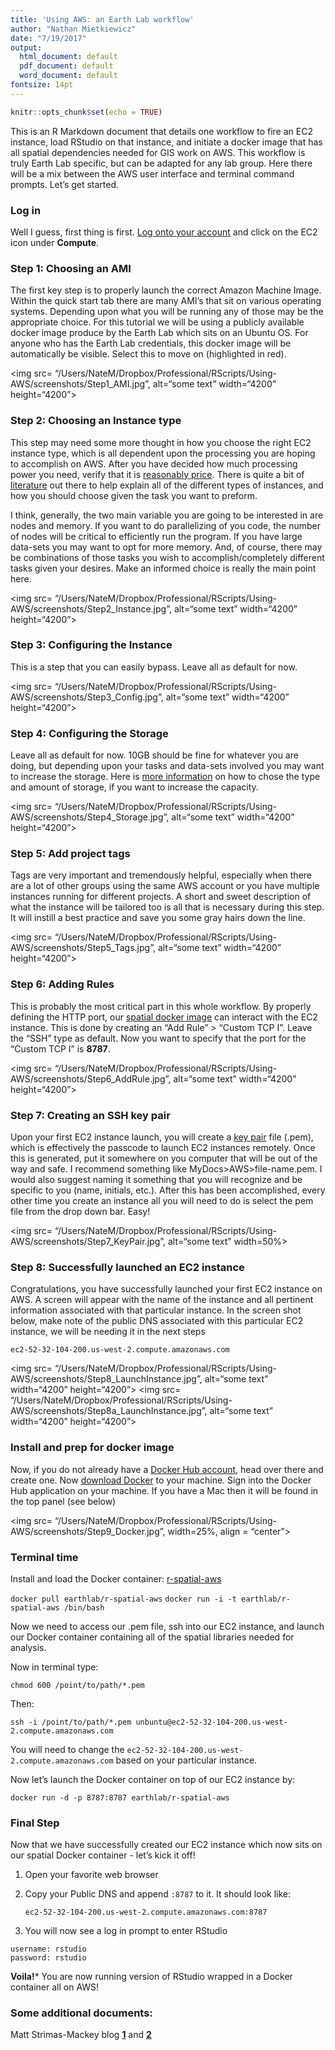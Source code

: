 ```yaml
---
title: 'Using AWS: an Earth Lab workflow'
author: "Nathan Mietkiewicz"
date: "7/19/2017"
output:
  html_document: default
  pdf_document: default
  word_document: default
fontsize: 14pt
---
```


```r
knitr::opts_chunk$set(echo = TRUE)
```

This is an R Markdown document that details one workflow to fire an EC2 instance, load RStudio on that instance, and initiate a docker image that has all spatial dependencies needed for GIS work on AWS.  This workflow is truly Earth Lab specific, but can be adapted for any lab group.  Here there will be a mix between the AWS user interface and terminal command prompts.  Let's get started.

### Log in

  Well I guess, first thing is first.  [Log onto your account](https://732215511434.signin.aws.amazon.com/console) and click on the EC2 icon under **Compute**. 


### Step 1: Choosing an AMI

  The first key step is to properly launch the correct Amazon Machine Image.  Within the quick start tab there are many AMI's that sit on various operating systems.  Depending upon what you will be running any of those may be the appropriate choice.  For this tutorial we will be using a publicly available docker image produce by the Earth Lab which sits on an Ubuntu OS.  For anyone who has the Earth Lab credentials, this docker image will be automatically be visible.  Select this to move on (highlighted in red).

<img src= "/Users/NateM/Dropbox/Professional/RScripts/Using-AWS/screenshots/Step1_AMI.jpg", alt="some text"  width="4200" height="4200">


### Step 2: Choosing an Instance type

  This step may need some more thought in how you choose the right EC2 instance type, which is all dependent upon the processing you are hoping to accomplish on AWS.  After you have decided how much processing power you need, verify that it is [reasonably price](https://aws.amazon.com/ec2/pricing/on-demand/). There is quite a bit of [literature](https://aws.amazon.com/blogs/aws/choosing-the-right-ec2-instance-type-for-your-application/) out there to help explain all of the different types of instances, and how you should choose given the task you want to preform.  

  I think, generally, the two main variable you are going to be interested in are nodes and memory.  If you want to do parallelizing of you code, the number of nodes will be critical to efficiently run the program.  If you have large data-sets you may want to opt for more memory.  And, of course, there may be combinations of those tasks you wish to accomplish/completely different tasks given your desires.  Make an informed choice is really the main point here.

<img src= "/Users/NateM/Dropbox/Professional/RScripts/Using-AWS/screenshots/Step2_Instance.jpg", alt="some text"  width="4200" height="4200">


### Step 3: Configuring the Instance

  This is a step that you can easily bypass.  Leave all as default for now.
  
  <img src= "/Users/NateM/Dropbox/Professional/RScripts/Using-AWS/screenshots/Step3_Config.jpg", alt="some text"  width="4200" height="4200">


### Step 4: Configuring the Storage

  Leave all as default for now.  10GB should be fine for whatever you are doing, but depending upon your tasks and data-sets involved you may want to increase the storage.  Here is [more information](http://docs.aws.amazon.com/AWSEC2/latest/WindowsGuide/add-instance-store-volumes.html) on how to chose the type and amount of storage, if you want to increase the capacity. 
  
  <img src= "/Users/NateM/Dropbox/Professional/RScripts/Using-AWS/screenshots/Step4_Storage.jpg", alt="some text"  width="4200" height="4200">


### Step 5: Add project tags

  Tags are very important and tremendously helpful, especially when there are a lot of other groups using the same AWS account or you have multiple instances running for different projects.  A short and sweet description of what the instance will be tailored too is all that is necessary during this step.  It will instill a best practice and save you some gray hairs down the line.
  
  <img src= "/Users/NateM/Dropbox/Professional/RScripts/Using-AWS/screenshots/Step5_Tags.jpg", alt="some text"  width="4200" height="4200">
  
### Step 6: Adding Rules

  This is probably the most critical part in this whole workflow. By properly defining the HTTP port, our [spatial docker image](https://hub.docker.com/r/earthlab/r-spatial-aws/) can interact with the EC2 instance. This is done by creating an "Add Rule" > "Custom TCP I".  Leave the "SSH" type as default.  Now you want to specify that the port for the "Custom TCP I" is **8787**.

  <img src= "/Users/NateM/Dropbox/Professional/RScripts/Using-AWS/screenshots/Step6_AddRule.jpg", alt="some text"  width="4200" height="4200">


### Step 7: Creating an SSH key pair

  Upon your first EC2 instance launch, you will create a [key pair](https://docs.aws.amazon.com/AWSEC2/latest/UserGuide/ec2-key-pairs.html?console_help=true) file (.pem), which is effectively the passcode to launch EC2 instances remotely.  Once this is generated, put it somewhere on you computer that will be out of the way and safe.  I recommend something like MyDocs>AWS>file-name.pem. I would also suggest naming it something that you will recognize and be specific to you (name, initials, etc.). After this has been accomplished, every other time you create an instance all you will need to do is select the pem file from the drop down bar.  Easy!

  <img src= "/Users/NateM/Dropbox/Professional/RScripts/Using-AWS/screenshots/Step7_KeyPair.jpg", alt="some text"  width=50%>


### Step 8: Successfully launched an EC2 instance

  Congratulations, you have successfully launched your first EC2 instance on AWS.  A screen will appear with the name of the instance and all pertinent information associated with that particular instance.  In the screen shot below, make note of the public DNS associated with this particular EC2 instance, we will be needing it in the next steps 
    
  `ec2-52-32-104-200.us-west-2.compute.amazonaws.com`

  <img src= "/Users/NateM/Dropbox/Professional/RScripts/Using-AWS/screenshots/Step8_LaunchInstance.jpg", alt="some text"  width="4200" height="4200">
  <img src= "/Users/NateM/Dropbox/Professional/RScripts/Using-AWS/screenshots/Step8a_LaunchInstance.jpg", alt="some text"  width="4200" height="4200">

### Install and prep for docker image

  Now, if you do not already have a [Docker Hub account](https://hub.docker.com/), head over there and create one.  Now [download Docker](https://docs.docker.com/docker-for-mac/install/) to your machine.  Sign into the Docker Hub application on your machine.  If you have a Mac then it will be found in the top panel (see below)

  <img src= "/Users/NateM/Dropbox/Professional/RScripts/Using-AWS/screenshots/Step9_Docker.jpg", width=25%, align = "center">


### Terminal time

  Install and load the Docker container: [r-spatial-aws](https://hub.docker.com/r/earthlab/r-spatial-aws/)
  
  `docker pull earthlab/r-spatial-aws`
  `docker run -i -t earthlab/r-spatial-aws /bin/bash`
  
  Now we need to access our .pem file, ssh into our EC2 instance, and launch our Docker container containing all of the spatial libraries needed for analysis. 
  
  Now in terminal type:
  
  `chmod 600 /point/to/path/*.pem`
  
Then:
  
  `ssh -i /point/to/path/*.pem unbuntu@ec2-52-32-104-200.us-west-2.compute.amazonaws.com`
  
  You will need to change the `ec2-52-32-104-200.us-west-2.compute.amazonaws.com` based on your particular instance.  
  
  Now let's launch the Docker container on top of our EC2 instance by:
  
  `docker run -d -p 8787:8787 earthlab/r-spatial-aws`
  
### Final Step

  Now that we have successfully created our EC2 instance which now sits on our spatial Docker container - let's kick it off!
  
  1. Open your favorite web browser
  
  2. Copy your Public DNS and append `:8787` to it.  It should look like:
    
      `ec2-52-32-104-200.us-west-2.compute.amazonaws.com:8787`
  
  3.  You will now see a log in prompt to enter RStudio
  
    username: rstudio
    password: rstudio
    
  **Voila!*** You are now running version of RStudio wrapped in a Docker container all on AWS!


### Some additional documents:

  Matt Strimas-Mackey blog [**1**](http://strimas.com/r/rstudio-cloud-1/) and [**2**](http://strimas.com/r/rstudio-cloud-2/)

  
  
  